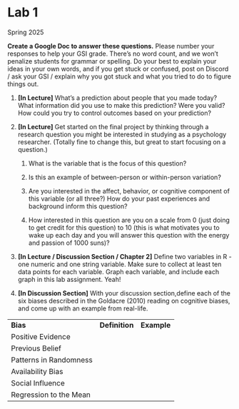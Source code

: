 # Lab 1

Spring 2025

**Create a Google Doc to answer these questions.** Please number your responses to help your GSI grade. There’s no word count, and we won’t penalize students for grammar or spelling. Do your best to explain your ideas in your own words, and if you get stuck or confused, post on Discord / ask your GSI / explain why you got stuck and what you tried to do to figure things out. 

1.  **\[In Lecture\]** What’s a prediction about people that you made today? What information did you use to make this prediction? Were you valid? How could you try to control outcomes based on your prediction?

2.  **\[In Lecture\]** Get started on the final project by thinking through a research question you might be interested in studying as a psychology researcher. (Totally fine to change this, but great to start focusing on a question.)

    1.  What is the variable that is the focus of this question?

    2.  Is this an example of between-person or within-person variation?

    3.  Are you interested in the affect, behavior, or cognitive component of this variable (or all three?) How do your past experiences and background inform this question?

    4.  How interested in this question are you on a scale from 0 (just doing to get credit for this question) to 10 (this is what motivates you to wake up each day and you will answer this question with the energy and passion of 1000 suns)?

3.  **\[In Lecture / Discussion Section / Chapter 2\]** Define two variables in R - one numeric and one string variable. Make sure to collect at least ten data points for each variable. Graph each variable, and include each graph in this lab assignment. Yeah!

4.  **\[In Discussion Section\]** With your discussion section,define each of the six biases described in the Goldacre (2010) reading on cognitive biases, and come up with an example from real-life.

|                        |                |             |
|------------------------|----------------|-------------|
| **Bias**               | **Definition** | **Example** |
| Positive Evidence      |                |             |
| Previous Belief        |                |             |
| Patterns in Randomness |                |             |
| Availability Bias      |                |             |
| Social Influence       |                |             |
| Regression to the Mean |                |             |
